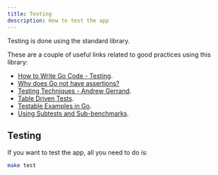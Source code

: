 ```yaml
---
title: Testing
description: How to test the app
---
```


Testing is done using the standard library.

These are a couple of useful links related to good practices using this library:
- [How to Write Go Code - Testing](https://go.dev/doc/code#Testing).
- [Why does Go not have assertions?](https://go.dev/doc/faq#assertions)
- [Testing Techniques - Andrew Gerrand](https://talks.golang.org/2014/testing.slide#1).
- [Table Driven Tests](https://github.com/golang/go/wiki/TableDrivenTests).
- [Testable Examples in Go](https://go.dev/blog/examples).
- [Using Subtests and Sub-benchmarks](https://go.dev/blog/subtests).


## Testing

If you want to test the app, all you need to do is:

```bash
make test
```